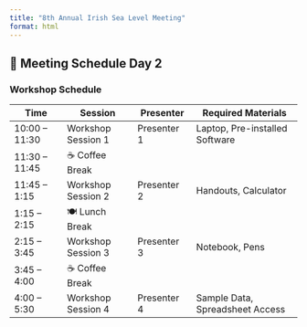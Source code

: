 ```yaml
---
title: "8th Annual Irish Sea Level Meeting"
format: html
---
```



## 📅 Meeting Schedule Day 2

### Workshop Schedule

| Time            | Session              | Presenter         | Required Materials              |
|-----------------|-----------------------|-------------------|----------------------------------|
| 10:00 – 11:30   | Workshop Session 1    | Presenter 1       | Laptop, Pre-installed Software  |
| 11:30 – 11:45   | ☕ Coffee Break         |                   |                                  |
| 11:45 – 1:15    | Workshop Session 2    | Presenter 2       | Handouts, Calculator            |
| 1:15 – 2:15     | 🍽️ Lunch Break         |                   |                                  |
| 2:15 – 3:45     | Workshop Session 3    | Presenter 3       | Notebook, Pens                  |
| 3:45 – 4:00     | ☕ Coffee Break         |                   |                                  |
| 4:00 – 5:30     | Workshop Session 4    | Presenter 4       | Sample Data, Spreadsheet Access |

